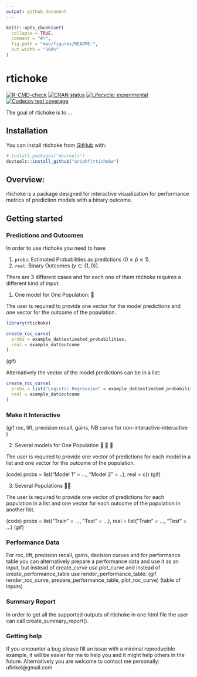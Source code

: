 ```yaml
---
output: github_document
---
```


<!-- README.md is generated from README.Rmd. Please edit that file -->

```r
knitr::opts_chunk$set(
  collapse = TRUE,
  comment = "#>",
  fig.path = "man/figures/README-",
  out.width = "100%"
)
```

# rtichoke

<!-- badges: start -->
[![R-CMD-check](https://github.com/uriahf/rtichoke/workflows/R-CMD-check/badge.svg)](https://github.com/uriahf/rtichoke/actions)
[![CRAN status](https://www.r-pkg.org/badges/version/rtichoke)](https://CRAN.R-project.org/package=rtichoke)
[![Lifecycle: experimental](https://img.shields.io/badge/lifecycle-experimental-orange.svg)](https://lifecycle.r-lib.org/articles/stages.html#experimental)
[![Codecov test coverage](https://codecov.io/gh/uriahf/rtichoke/branch/main/graph/badge.svg)](https://codecov.io/gh/uriahf/rtichoke?branch=main)
<!-- badges: end -->

The goal of rtichoke is to ...

## Installation 

<!-- You can install the released version of rtichoke from [CRAN](https://CRAN.R-project.org) with: -->

<!-- ``` r -->
<!-- install.packages("rtichoke") -->
<!-- ``` -->

You can install rtichoke from [GitHub](https://github.com/) with:

``` r
# install.packages("devtools")
devtools::install_github("uriahf/rtichoke")
```

## Overview: 

rtichoke is a package designed for interactive visualization for performance metrics of prediction models with a binary outcome.

## Getting started

### Predictions and Outcomes

In order to use rtichoke you need to have 

1. `probs`: Estimated Probabilities as predictions ($0 \leq\hat{p} \leq 1$).
2. `real`: Binary Outcomes ($y∈\{1, 0\}$). 

There are 3 different cases and for each one of them rtichoke requires a different kind of input:

1. One model for One Population: 🔀

The user is required to provide one vector for the model predictions and one vector for the outcome of the population.

```r

library(rtichoke)

create_roc_curve(
  probs = example_dat$estimated_probabilities,
  real = example_dat$outcome
)
```
(gif)

Alternatively the vector of the model predictions can be in a list:

```r
create_roc_curve(
  probs = list("Logistic Regression" = example_dat$estimated_probabilities),
  real = example_dat$outcome
)
```



### Make it Interactive 

<!-- While you can use the non-interactive version of rtichoke curves, there is nothing special about  -->

(gif roc, lift, precision recall, gains, NB curve for non-interactive-interactive )



2. Several models for One Population 🔀 🌲 🙈 

The user is required to provide one vector of predictions for each model in a list and one vector for the outcome of the population.

(code)
probs = list("Model 1" = …, "Model 2" = ..), real = c()
(gif)

3. Several Populations 👩👨

The user is required to provide one vector of predictions for each population in a list and one vector for each outcome of the population in another list.

(code)
probs = list("Train" = …, "Test" = …), real = list("Train" = …, "Test" = …)
(gif)



### Performance Data

For roc, lift, precision recall, gains, decision curves and for performance table you can alternatively prepare a performance data and use it as an input, but instead of create_*_curve use plot_*_curve and instead of create_performance_table use render_performance_table:
(gif render_roc_curve, prepare_performance_table, plot_roc_curve)
(table of inputs)


### Summary Report 

In order to get all the supported outputs of rtichoke in one html file the user can call create_summary_report().

### Getting help

If you encounter a bug please fill an issue with a minimal reproducible example, it will be easier for me to help you and it might help others in the future. Alternatively you are welcome to contact me personally: ufinkel@gmail.com

